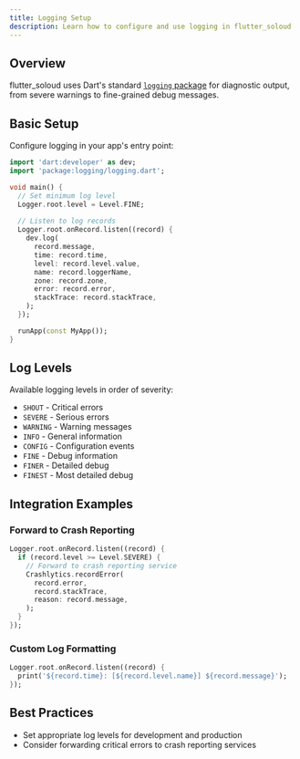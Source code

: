 ```yaml
---
title: Logging Setup
description: Learn how to configure and use logging in flutter_soloud
---
```


## Overview

flutter_soloud uses Dart's standard [`logging` package](https://pub.dev/packages/logging) for diagnostic output, from severe warnings to fine-grained debug messages.

## Basic Setup

Configure logging in your app's entry point:

```dart
import 'dart:developer' as dev;
import 'package:logging/logging.dart';

void main() {
  // Set minimum log level
  Logger.root.level = Level.FINE;
  
  // Listen to log records
  Logger.root.onRecord.listen((record) {
    dev.log(
      record.message,
      time: record.time,
      level: record.level.value,
      name: record.loggerName,
      zone: record.zone,
      error: record.error,
      stackTrace: record.stackTrace,
    );
  });

  runApp(const MyApp());
}
```

## Log Levels

Available logging levels in order of severity:
- `SHOUT` - Critical errors
- `SEVERE` - Serious errors
- `WARNING` - Warning messages
- `INFO` - General information
- `CONFIG` - Configuration events
- `FINE` - Debug information
- `FINER` - Detailed debug
- `FINEST` - Most detailed debug

## Integration Examples

### Forward to Crash Reporting

```dart
Logger.root.onRecord.listen((record) {
  if (record.level >= Level.SEVERE) {
    // Forward to crash reporting service
    Crashlytics.recordError(
      record.error,
      record.stackTrace,
      reason: record.message,
    );
  }
});
```

### Custom Log Formatting

```dart
Logger.root.onRecord.listen((record) {
  print('${record.time}: [${record.level.name}] ${record.message}');
});
```

## Best Practices

- Set appropriate log levels for development and production
- Consider forwarding critical errors to crash reporting services